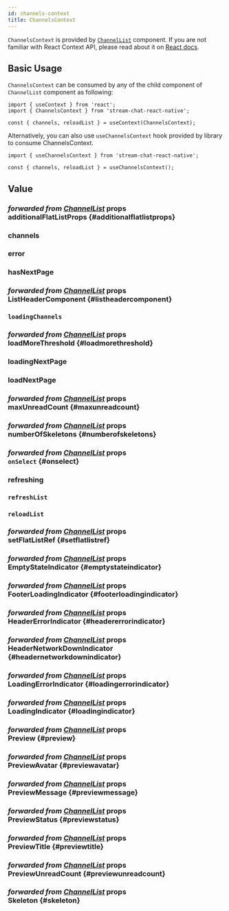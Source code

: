 ```yaml
---
id: channels-context
title: ChannelsContext
---
```




`ChannelsContext` is provided by [`ChannelList`](../core-components/channel_list.mdx) component. If you are not familiar with React Context API, please read about it on [React docs](https://reactjs.org/docs/context.html).

## Basic Usage

`ChannelsContext` can be consumed by any of the child component of `ChannelList` component as following:

```tsx
import { useContext } from 'react';
import { ChannelsContext } from 'stream-chat-react-native';

const { channels, reloadList } = useContext(ChannelsContext);
```

Alternatively, you can also use `useChannelsContext` hook provided by library to consume ChannelsContext.

```tsx
import { useChannelsContext } from 'stream-chat-react-native';

const { channels, reloadList } = useChannelsContext();
```

## Value

### <div class="label description">_forwarded from [ChannelList](../core-components/channel_list.mdx#additionalflatlistprops)_ props</div> additionalFlatListProps \{#additionalflatlistprops}

<AdditionalFlatListProps />

### channels

<Channels />

### error

<Error />

### hasNextPage

<HasNextPage />

### <div class="label description">_forwarded from [ChannelList](../core-components/channel_list.mdx#listheadercomponent)_ props</div> ListHeaderComponent \{#listheadercomponent}

<ListHeaderComponent />

### `loadingChannels`

<LoadingChannels />

### <div class="label description">_forwarded from [ChannelList](../core-components/channel_list.mdx#loadmorethreshold)_ props</div> loadMoreThreshold \{#loadmorethreshold}

<LoadMoreThreshold />

### loadingNextPage

<LoadingNextPage />

### loadNextPage

<LoadNextPage />

### <div class="label description">_forwarded from [ChannelList](../core-components/channel_list.mdx#maxunreadcount)_ props</div> maxUnreadCount \{#maxunreadcount}

<MaxUnreadCount />

### <div class="label description">_forwarded from [ChannelList](../core-components/channel_list.mdx#numberofskeletons)_ props</div> numberOfSkeletons \{#numberofskeletons}

<NumberOfSkeletons />

### <div class="label description">_forwarded from [ChannelList](../core-components/channel_list.mdx#onselect)_ props</div> `onSelect` \{#onselect}

<OnSelect />

### refreshing

<Refreshing />

### `refreshList`

<RefreshList />

### `reloadList`

<ReloadList />

### <div class="label description">_forwarded from [ChannelList](../core-components/channel_list.mdx#setflatlistref)_ props</div> setFlatListRef \{#setflatlistref}

<SetFlatListRef />

### <div class="label description">_forwarded from [ChannelList](../core-components/channel_list.mdx#emptystateindicator)_ props</div> EmptyStateIndicator \{#emptystateindicator}

<EmptyStateIndicator />

### <div class="label description">_forwarded from [ChannelList](../core-components/channel_list.mdx#footerloadingindicator)_ props</div> FooterLoadingIndicator \{#footerloadingindicator}

<FooterLoadingIndicator />

### <div class="label description">_forwarded from [ChannelList](../core-components/channel_list.mdx#headererrorindicator)_ props</div> HeaderErrorIndicator \{#headererrorindicator}

<HeaderErrorIndicator />

### <div class="label description">_forwarded from [ChannelList](../core-components/channel_list.mdx#headernetworkdownindicator)_ props</div> HeaderNetworkDownIndicator \{#headernetworkdownindicator}

<HeaderNetworkDownIndicator />

### <div class="label description">_forwarded from [ChannelList](../core-components/channel_list.mdx#loadingerrorindicator)_ props</div> LoadingErrorIndicator \{#loadingerrorindicator}

<LoadingErrorIndicator />

### <div class="label description">_forwarded from [ChannelList](../core-components/channel_list.mdx#loadingindicator)_ props</div> LoadingIndicator \{#loadingindicator}

<LoadingIndicator />

### <div class="label description">_forwarded from [ChannelList](../core-components/channel_list.mdx#preview)_ props</div> Preview \{#preview}

<Preview />

### <div class="label description">_forwarded from [ChannelList](../core-components/channel_list.mdx#previewavatar)_ props</div> PreviewAvatar \{#previewavatar}

<PreviewAvatar />

### <div class="label description">_forwarded from [ChannelList](../core-components/channel_list.mdx#previewmessage)_ props</div> PreviewMessage \{#previewmessage}

<PreviewMessage />

### <div class="label description">_forwarded from [ChannelList](../core-components/channel_list.mdx#previewstatus)_ props</div> PreviewStatus \{#previewstatus}

<PreviewStatus />

### <div class="label description">_forwarded from [ChannelList](../core-components/channel_list.mdx#previewtitle)_ props</div> PreviewTitle \{#previewtitle}

<PreviewTitle />

### <div class="label description">_forwarded from [ChannelList](../core-components/channel_list.mdx#previewunreadcount)_ props</div> PreviewUnreadCount \{#previewunreadcount}

<PreviewUnreadCount />

### <div class="label description">_forwarded from [ChannelList](../core-components/channel_list.mdx#skeleton)_ props</div> Skeleton \{#skeleton}

<Skeleton />
